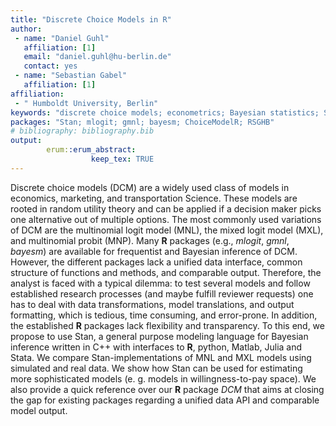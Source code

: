 ```yaml
---
title: "Discrete Choice Models in R"
author:
 - name: "Daniel Guhl"
   affiliation: [1]
   email: "daniel.guhl@hu-berlin.de"
   contact: yes
 - name: "Sebastian Gabel"
   affiliation: [1]
affiliation:
 - " Humboldt University, Berlin"
keywords: "discrete choice models; econometrics; Bayesian statistics; Stan"
packages: "Stan; mlogit; gmnl; bayesm; ChoiceModelR; RSGHB"
# bibliography: bibliography.bib
output:  
        erum::erum_abstract:
                  keep_tex: TRUE
---
```


Discrete choice models (DCM) are a widely used class of models in
economics, marketing, and transportation Science. These models are
rooted in random utility theory and can be applied if a
decision maker picks one alternative out of multiple options. The most
commonly used variations of DCM are the multinomial logit
model (MNL), the mixed logit model (MXL), and multinomial probit (MNP).
Many **R** packages (e.g., *mlogit*, *gmnl*, *bayesm*) are available for
frequentist and Bayesian inference of DCM. However, the different
packages lack a unified data interface, common structure of functions
and methods, and comparable output. Therefore, the analyst is faced with
a typical dilemma: to test several models and follow established
research processes (and maybe fulfill reviewer requests) one has to deal
with data transformations, model translations, and output formatting,
which is tedious, time consuming, and error-prone. In addition, the
established **R** packages lack flexibility and transparency. To this end,
we propose to use Stan, a general purpose modeling language for Bayesian
inference written in C++ with interfaces to **R**, python, Matlab, Julia
and Stata. We compare Stan-implementations of MNL and MXL models using
simulated and real data. We show how Stan can be used for estimating
more sophisticated models (e. g. models in willingness-to-pay space). We also provide a quick reference over our **R**
package *DCM* that aims at closing the gap for existing packages regarding
a unified data API and comparable model output.

<!--  -->
<!-- **References** -->
<!-- 1. McFadden, D. (1974). Conditional logit analysis of qualitative choice behavior. In Zarembka, P., editor, Frontiers in Econometrics, chapter 4, pages 105–142. Academic Press, New York.
 2. Sonnier, G., Ainslie, A., and Otter, T. (2007). Heterogeneity distributions of willingness-to-pay in choice models. Quantitative Marketing and Economics, 5(3):313–331.
 3. Train, K. E. (2009). Discrete choice methods with simulation. Cambridge University Press, New York, 2nd edition. -->

